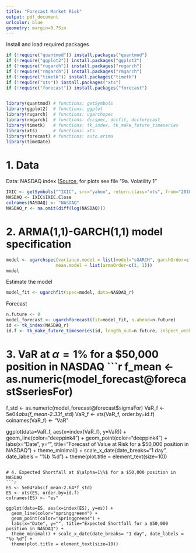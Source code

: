 ```yaml
---
title: "Forecast Market Risk"
output: pdf_document
urlcolor: blue
geometry: margin=0.75in
---
```


Install and load required packages
```r
if (!require("quantmod")) install.packages("quantmod") 
if (!require("ggplot2")) install.packages("ggplot2") 
if (!require("rugarch")) install.packages("rugarch") 
if (!require("rmgarch")) install.packages("rmgarch") 
if (!require("timetk")) install.packages("timetk")
if (!require("xts")) install.packages("xts")
if (!require("forecast")) install.packages("forecast")


library(quantmod) # functions: getSymbols
library(ggplot2)  # functions: ggplot
library(rugarch)  # functions: ugarchspec
library(rmgarch)  # functions: dccspec, dccfit, dccforecast
library(timetk)   # functions: tk_index, tk_make_future_timeseries
library(xts)      # functions: xts
library(forecast) # functions: auto.arima
library(timeDate)

```

# 1. Data

Data: NASDAQ index ([Source](https://finance.yahoo.com/quote/%5EIXIC?p=^IXIC&.tsrc=fin-srch), for plots see file "9a. Volatility 1"
```r
IXIC <- getSymbols("^IXIC", src="yahoo", return.class="xts", from="2010-01-01", auto.assign=F)
NASDAQ <- IXIC$IXIC.Close
colnames(NASDAQ) <- "NASDAQ"
NASDAQ_r <- na.omit(diff(log(NASDAQ)))
```

# 2. ARMA(1,1)-GARCH(1,1) model specification
```r
model <- ugarchspec(variance.model = list(model="sGARCH", garchOrder=c(1, 1)), 
                   mean.model = list(armaOrder=c(1, 1)))
model
```

Estimate the model
```r
model_fit <- ugarchfit(spec=model, data=NASDAQ_r)
```
Forecast
```r
n.future <- 8
model_forecast <- ugarchforecast(fit=model_fit, n.ahead=n.future)
id <- tk_index(NASDAQ_r)
id.f <- tk_make_future_timeseries(id, length_out=n.future, inspect_weekdays=TRUE)

```

# 3. VaR at $\alpha = 1\%$ for a $50,000 position in NASDAQ
```r
f_mean <- as.numeric(model_forecast@forecast$seriesFor)
f_std <- as.numeric(model_forecast@forecast$sigmaFor)
VaR_f <- 5e04*abs(f_mean-2.33*f_std)
VaR_f <- xts(VaR_f, order.by=id.f)
colnames(VaR_f) <- "VaR"

ggplot(data=VaR_f, aes(x=index(VaR_f), y=VaR)) + 
  geom_line(color="deeppink4") + 
  geom_point(color="deeppink4") +
  labs(x="Date", y="", title="Forecast of Value at Risk for a $50,000 position in NASDAQ") +
  theme_minimal() + scale_x_date(date_breaks="1 day", date_labels = "%b %d") +
  theme(plot.title = element_text(size=10)) 
```

# 4. Expected Shortfall at $\alpha=1\%$ for a $50,000 position in NASDAQ
```r
ES <- 5e04*abs(f_mean-2.64*f_std)
ES <- xts(ES, order.by=id.f)
colnames(ES) <- "es"

ggplot(data=ES, aes(x=index(ES), y=es)) + 
  geom_line(color="springgreen4") + 
  geom_point(color="springgreen4") +
  labs(x="Date", y="", title="Expected Shortfall for a $50,000 position in NASDAQ") +
  theme_minimal() + scale_x_date(date_breaks= "1 day", date_labels = "%b %d") +
  theme(plot.title = element_text(size=10))
  
```

